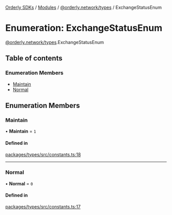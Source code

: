 [Orderly SDKs](/sdks/tech-doc/README) / [Modules](/sdks/tech-doc/modules) / [@orderly.network/types](/sdks/tech-doc/modules/orderly_network_types) / ExchangeStatusEnum

# Enumeration: ExchangeStatusEnum

[@orderly.network/types](/sdks/tech-doc/modules/orderly_network_types).ExchangeStatusEnum

## Table of contents

### Enumeration Members

- [Maintain](/sdks/tech-doc/enums/orderly_network_types.ExchangeStatusEnum#maintain)
- [Normal](/sdks/tech-doc/enums/orderly_network_types.ExchangeStatusEnum#normal)

## Enumeration Members

### Maintain

• **Maintain** = ``1``

#### Defined in

[packages/types/src/constants.ts:18](https://github.com/OrderlyNetwork/js-sdk/blob/91fd031/packages/types/src/constants.ts#L18)

___

### Normal

• **Normal** = ``0``

#### Defined in

[packages/types/src/constants.ts:17](https://github.com/OrderlyNetwork/js-sdk/blob/91fd031/packages/types/src/constants.ts#L17)
